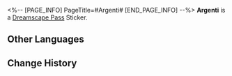 <%-- [PAGE_INFO]
PageTitle=#Argenti#
[END_PAGE_INFO] --%>
{{Stub|Location information}}
{{Item Infobox
|id          = 225017
|image       = Dreamscape Pass Sticker Argenti.png
|type        = Dreamscape Pass Sticker
|type2       = Ashes to Ashes, Dust to Dust Stickers
|invCategory = 
|rarity      = 4
|effect      = 
|description = Digital stickers that can be used to decorate the pages of the Dreamtour Handbook. They come in many different styles.
|source1     = [[Unlocked by Default]]
}}
{{Description|My dear friend, your virtue guides the path I walk.}}
'''Argenti''' is a [[Dreamscape Pass]] Sticker.

==Other Languages==
{{Other Languages
|en   = Argenti
|zhs  = 银枝
|zht  = 銀枝
|ja   = アルジェンティ
|ko   = 아젠티
|es   = Argenti
|fr   = Argenti
|ru   = Аргенти
|th   = Argenti
|vi   = Argenti
|de   = Argenti
|id   = Argenti
|pt   = Argenti
}}

==Change History==
{{Change History|2.3}}